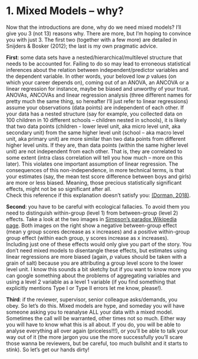 # 1. Mixed Models – why?       
Now that the introductions are done, why do we need mixed models? I’ll give you 3 (not 13) reasons why. There are more, but I’m hoping to convince you with just 3. The first two (together with a few more) are detailed in Snijders & Bosker (2012); the last is my own pragmatic advice.  

**First**: some data sets have a nested/hierarchical/multilevel structure that needs to be accounted for. Failing to do so may lead to erroneous statistical inferences about the relation between independent/predictor variables and the dependent variable. In other words, your beloved low *p* values (on which your career depends on), coming out of an ANOVA, an ANCOVA or a linear regression for instance, maybe be biased and unworthy of your trust.  
ANOVAs, ANCOVAs and linear regression analysis (three different names for pretty much the same thing, so hereafter I’ll just refer to linear regressions) assume your observations (data points) are independent of each other. If your data has a nested structure (say for example, you collected data on 100 children in 10 different schools – children nested in schools), it is likely that two data points (children - lower level unit, aka micro level unit, aka secondary unit) from the same higher level unit (school – aka macro level unit, aka primary unit) are more similar than two data points from different higher level units. If they are, than data points (within the same higher level unit) are not independent from each other. That is, they are correlated to some extent (intra class correlation will tell you how much – more on this later). This violates one important assumption of linear regression. The consequences of this non-independence, in more technical terms, is that your estimates (say, the mean test score difference between boys and girls) are more or less biased. Meaning, those precious statistically significant effects, might not be so significant after all.  
Check this reference if this explanation doesn’t satisfy you: [(Dorman, 2018)](https://www.tandfonline.com/doi/abs/10.1080/01443410801954201).  

**Second**: you have to be careful with ecological fallacies. To avoid them you need to distinguish within-group (level 1) from between-group (level 2) effects. Take a look at the two images in [Simpson’s paradox Wikipedia page](https://en.wikipedia.org/wiki/Simpson%27s_paradox). Both images on the right show a negative between-group effect (mean y group scores decrease as x increases) and a positive within-group group effect (within each group, y scores increase as x increases). Including just one of these effects would only give you part of the story. You don’t need mixed models to disentangle these effects, but estimates using linear regressions are more biased (again, *p* values should be taken with a grain of salt) because you are attributing a group level score to the lower level unit. I know this sounds a bit sketchy but if you want to know more you can google something about the problems of aggregating variables and using a level 2 variable as a level 1 variable (if you find something that explicitly mentions Type I or Type II errors let me know, please!).  

**Third**: if the reviewer, supervisor, senior colleague asks/demands, you obey. So let’s do this. Mixed models are hype, and someday you will have someone asking you to reanalyse ALL your data with a mixed model. Sometimes the call will be warranted, other times not so much. Either way you will have to know what this is all about. If you do, you will be able to analyse everything all over again (priceless!!!), or you’ll be able to talk your way out of it (the more jargon you use the more successfully you’ll scare those wanna be reviewers, but be careful, too much bullshit and it starts to stink). So let’s get our hands dirty!
